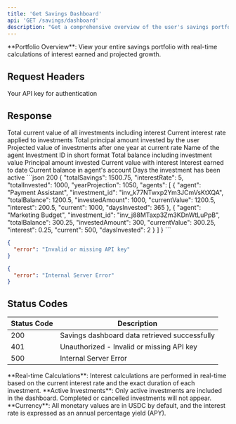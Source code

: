 ```yaml
---
title: 'Get Savings Dashboard'
api: 'GET /savings/dashboard'
description: "Get a comprehensive overview of the user's savings portfolio"
---
```


<Note>
**Portfolio Overview**: View your entire savings portfolio with real-time calculations of interest earned and projected growth.
</Note>

## Request Headers

<ParamField header="x-api-key" type="string" required>
  Your API key for authentication
</ParamField>

## Response

<ResponseField name="totalSavings" type="number">
  Total current value of all investments including interest
</ResponseField>

<ResponseField name="interestRate" type="number">
  Current interest rate applied to investments
</ResponseField>

<ResponseField name="totalInvested" type="number">
  Total principal amount invested by the user
</ResponseField>

<ResponseField name="yearProjection" type="number">
  Projected value of investments after one year at current rate
</ResponseField>

<ResponseField name="agents" type="array">
  <Expandable title="Agent Investment Details">
    <ResponseField name="agent" type="string">
      Name of the agent
    </ResponseField>
    <ResponseField name="investment_id" type="string">
      Investment ID in short format
    </ResponseField>
    <ResponseField name="totalBalance" type="number">
      Total balance including investment value
    </ResponseField>
    <ResponseField name="investedAmount" type="number">
      Principal amount invested
    </ResponseField>
    <ResponseField name="currentValue" type="number">
      Current value with interest
    </ResponseField>
    <ResponseField name="interest" type="number">
      Interest earned to date
    </ResponseField>
    <ResponseField name="current" type="number">
      Current balance in agent's account
    </ResponseField>
    <ResponseField name="daysInvested" type="number">
      Days the investment has been active
    </ResponseField>
  </Expandable>
</ResponseField>

<ResponseExample>
```json 200 
{
  "totalSavings": 1500.75,
  "interestRate": 5,
  "totalInvested": 1000,
  "yearProjection": 1050,
  "agents": [
    {
      "agent": "Payment Assistant",
      "investment_id": "inv_k77NTwxp2Ym3JCmVsKtXQA",
      "totalBalance": 1200.5,
      "investedAmount": 1000,
      "currentValue": 1200.5,
      "interest": 200.5,
      "current": 1000,
      "daysInvested": 365
    },
    {
      "agent": "Marketing Budget",
      "investment_id": "inv_j88MTaxp3Zm3KDnWtLuPpB",
      "totalBalance": 300.25,
      "investedAmount": 300,
      "currentValue": 300.25,
      "interest": 0.25,
      "current": 500,
      "daysInvested": 2
    }
  ]
}
```

```json 401 
{
  "error": "Invalid or missing API key"
}
```

```json 500 
{
  "error": "Internal Server Error"
}
```
</ResponseExample>

## Status Codes

| Status Code | Description |
|-------------|-------------|
| 200 | Savings dashboard data retrieved successfully |
| 401 | Unauthorized - Invalid or missing API key |
| 500 | Internal Server Error |

<Info>
**Real-time Calculations**: Interest calculations are performed in real-time based on the current interest rate and the exact duration of each investment.
</Info>

<Info>
**Active Investments**: Only active investments are included in the dashboard. Completed or cancelled investments will not appear.
</Info>

<Info>
**Currency**: All monetary values are in USDC by default, and the interest rate is expressed as an annual percentage yield (APY).
</Info>
